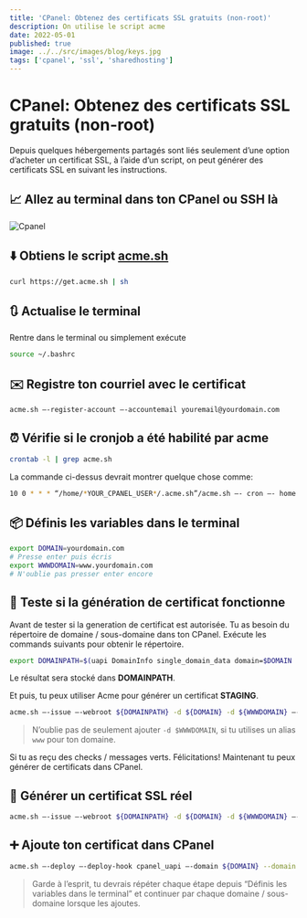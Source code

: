 ```yaml
---
title: 'CPanel: Obtenez des certificats SSL gratuits (non-root)'
description: On utilise le script acme
date: 2022-05-01
published: true
image: ../../src/images/blog/keys.jpg
tags: ['cpanel', 'ssl', 'sharedhosting']
---
```


# CPanel: Obtenez des certificats SSL gratuits (non-root)

Depuis quelques hébergements partagés sont liés seulement d’une option d’acheter un certificat SSL, à l’aide d’un script, on peut générer des certificats SSL en suivant les instructions.

## 📈 Allez au terminal dans ton CPanel ou SSH là

![Cpanel](./cpanel.png)

## ⬇️ Obtiens le script [acme.sh](http://acme.sh/)

```bash
curl https://get.acme.sh | sh
```

## 🔃 Actualise le terminal

Rentre dans le terminal ou simplement exécute

```bash
source ~/.bashrc
```

## ✉️ Registre ton courriel avec le certificat

```bash
acme.sh —-register-account —-accountemail youremail@yourdomain.com
```

## ⏰ Vérifie si le cronjob a été habilité par acme

```bash
crontab -l | grep acme.sh
```

La commande ci-dessus devrait montrer quelque chose comme:

```bash
10 0 * * * “/home/*YOUR_CPANEL_USER*/.acme.sh”/acme.sh —- cron —- home “/home/*YOUR_CPANEL_USER*/.acme.sh” > /dev/null
```

## 📦 Définis les variables dans le terminal

```bash
export DOMAIN=yourdomain.com
# Presse enter puis écris
export WWWDOMAIN=www.yourdomain.com
# N'oublie pas presser enter encore
```

## 🔑 Teste si la génération de certificat fonctionne

Avant de tester si la generation de certificat est autorisée. Tu as besoin du répertoire de domaine / sous-domaine dans ton CPanel. Exécute les commands suivants pour obtenir le répertoire.

```bash
export DOMAINPATH=$(uapi DomainInfo single_domain_data domain=$DOMAIN | grep documentroot| cut -d " " -f 6)
```

Le résultat sera stocké dans **DOMAINPATH**.

Et puis, tu peux utiliser Acme pour générer un certificat **STAGING**.

```bash
acme.sh —-issue —-webroot ${DOMAINPATH} -d ${DOMAIN} -d ${WWWDOMAIN} —-staging
```

> N’oublie pas de seulement ajouter `-d $WWWDOMAIN`, si tu utilises un alias `www` pour ton domaine.

Si tu as reçu des checks / messages verts. Félicitations! Maintenant tu peux générer de certificats dans CPanel.

## 🍄 Générer un certificat SSL réel

```bash
acme.sh —-issue —-webroot ${DOMAINPATH} -d ${DOMAIN} -d ${WWWDOMAIN} —-force
```

## ➕ Ajoute ton certificat dans CPanel

```bash
acme.sh —-deploy —-deploy-hook cpanel_uapi —-domain ${DOMAIN} --domain ${WWWDOMAIN}
```

> Garde à l’esprit, tu devrais répéter chaque étape depuis “Définis les variables dans le terminal” et continuer par chaque domaine / sous-domaine lorsque les ajoutes.
